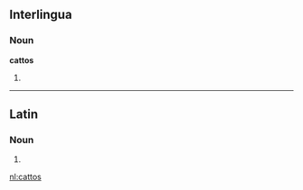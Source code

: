 ==Interlingua==

===Noun===
'''cattos'''

# {{plural of|[[catto]]|lang=it}}

----

==Latin==

===Noun===
{{la-noun-form|cattōs}}

# {{inflection of|cattus|cattus|acc|p|lang=la}}

[[nl:cattos]]